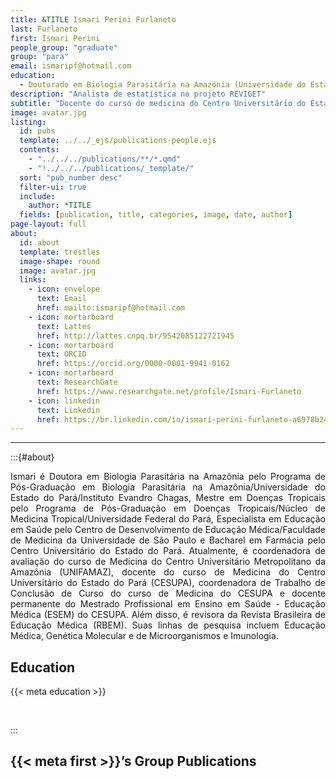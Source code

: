 ```yaml
---
title: &TITLE Ismari Perini Furlaneto
last: Furlaneto
first: Ismari Perini
people_group: "graduate"
group: "para"
email: ismaripf@hotmail.com
education:
  - Doutorado em Biologia Parasitária na Amazônia (Universidade do Estado do Pará/Instituto Evandro Chagas) <br> Mestrado em Doenças Tropicais (Universidade Federal do Pará) <br> Especialização em Educação em Saúde (Faculdade de Medicina da Universidade de São Paulo) <br> Bacharelado em Farmácia (Centro Universitário do Estado do Pará)
description: "Analista de estatística no projeto REVIGET"
subtitle: "Docente do curso de medicina do Centro Universitário do Estado do Pará"
image: avatar.jpg
listing:
  id: pubs
  template: ../../_ejs/publications-people.ejs
  contents:
    - "../../../publications/**/*.qmd"
    - "!../../../publications/_template/"
  sort: "pub_number desc"
  filter-ui: true
  include:
    author: *TITLE
  fields: [publication, title, categories, image, date, author]
page-layout: full
about:
  id: about
  template: trestles
  image-shape: round
  image: avatar.jpg
  links:
    - icon: envelope
      text: Email
      href: mailto:ismaripf@hotmail.com
    - icon: mortarboard
      text: Lattes
      href: http://lattes.cnpq.br/9542085122721945
    - icon: mortarboard
      text: ORCID
      href: https://orcid.org/0000-0001-9941-0162
    - icon: mortarboard
      text: ResearchGate
      href: https://www.researchgate.net/profile/Ismari-Furlaneto
    - icon: linkedin
      text: Linkedin
      href: https://br.linkedin.com/in/ismari-perini-furlaneto-a6978b248
---
```


<hr>
:::{#about}

<div style="text-align: justify">

Ismari é Doutora em Biologia Parasitária na Amazônia pelo Programa de Pós-Graduação em Biologia Parasitária na Amazônia/Universidade do Estado do Pará/Instituto Evandro Chagas, Mestre em Doenças Tropicais pelo Programa de Pós-Graduação em Doenças Tropicais/Núcleo de Medicina Tropical/Universidade Federal do Pará, Especialista em Educação em Saúde pelo Centro de Desenvolvimento de Educação Médica/Faculdade de Medicina da Universidade de São Paulo e Bacharel em Farmácia pelo Centro Universitário do Estado do Pará. Atualmente, é coordenadora de avaliação do curso de Medicina do Centro Universitário Metropolitano da Amazônia (UNIFAMAZ), docente do curso de Medicina do Centro Universitário do Estado do Pará (CESUPA), coordenadora de Trabalho de Conclusão de Curso do curso de Medicina do CESUPA e docente permanente do Mestrado Profissional em Ensino em Saúde - Educação Médica (ESEM) do CESUPA. Além disso, é revisora da Revista Brasileira de Educação Médica (RBEM). Suas linhas de pesquisa incluem Educação Médica, Genética Molecular e de Microorganismos e Imunologia.

## Education
{{< meta education >}}

<br>

:::

## {{< meta first >}}'s Group Publications

:::{#pubs}
:::
